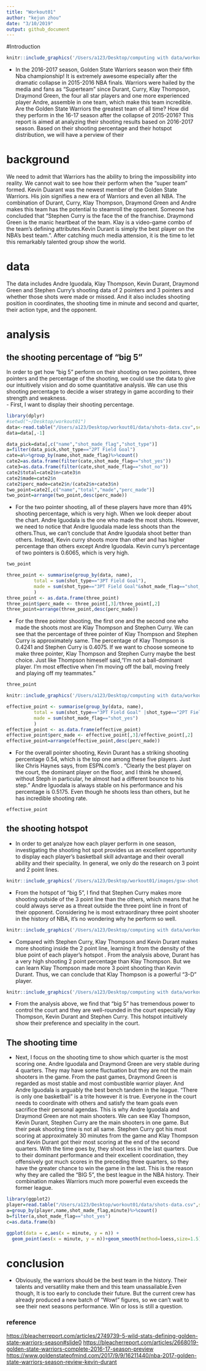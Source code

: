 ```yaml
---
title: "Workout01"
author: "kejun zhou"
date: "3/10/2019"
output: github_document
---
```




#Introduction
```r
knitr::include_graphics('/Users/a123/Desktop/computing with data/workout1/death_five.jpeg')
```

 - In the 2016-2017 season, Golden State Warriors season won their fifth Nba championship! It is extremely awesome especially after the dramatic collapse in 2015-2016 NBA finals. Warriors were hailed by the media and fans as "Superteam" since Durant, Curry, Klay Thompson, Draymond Green, the four all star players and one more experienced player Andre, assemble in one team, which make this team incredible. Are the Golden State Warriors the greatest team of all time? How did they perform in the 16-17 season after the collapse of 2015-2016? This report is aimed at analyzing their shooting results based on 2016-2017 season. Based on their shooting percentage and their hotspot distribution, we will have a perview of their 

# background 
We need to admit that Warriors has the ability to bring the impossibility into reality. We cannot wait to see how their perform when the “super team” formed. Kevin Duarant was the newest member of the Golden State Warriors. His join signifies a new era of Warriors and even all NBA. The combination of Durant, Curry, Klay Thompson, Draymond Green and Andre makes this team has the potential to steamroll the opponent. Someone has concluded that "Stephen Curry is the face the of the franchise. Draymond Green is the manic heartbeat of the team. Klay is a video-game combo of the team’s defining attributes.Kevin Durant is simply the best player on the NBA’s best team.". After catching much media attension, it is the time to let this remarkably talented group show the world.

# data
The data includes Andre Iguodala, Klay Thompson, Kevin Durant, Draymond Green and Stephen Curry's shooting data of 2 pointers and 3 pointers and whether those shots were made or missed. And it also includes shooting position in coordinates, the shooting time in minute and second and quarter, their action type, and the opponent.  


# analysis 

## the shooting percentage of "big 5"
In order to get how “big 5” perform on their shooting on two pointers, three pointers and the percentage of the shooting, we could use the data to give our intuitively vision and do some quantitative analysis. We can use this shooting percentage to decide a wiser strategy in game according to their strength and weakness.  
 - First, I want to display their shooting percentage.  
```r
library(dplyr)
#setwd("~/Desktop/workout01")
data<-read.table("/Users/a123/Desktop/workout01/data/shots-data.csv",sep=",",header=TRUE)
data=data[,-1]

data_pick=data[,c("name","shot_made_flag","shot_type")]
a=filter(data_pick,shot_type=="2PT Field Goal")
cate=a%>%group_by(name,shot_made_flag)%>%count()
cate2=as.data.frame(filter(cate,shot_made_flag=="shot_yes"))
cate3=as.data.frame(filter(cate,shot_made_flag=="shot_no"))
cate2$total=cate2$n+cate3$n
cate2$made=cate2$n
cate2$perc_made=cate2$n/(cate2$n+cate3$n)
two_point=cate2[,c("name","total","made","perc_made")]
two_point=arrange(two_point,desc(perc_made))
```

 - For the two pointer shooting, all of these players have more than 49% shooting percentage, which is very high. When we look deeper about the chart. Andre Iguodala is the one who made the most shots. However, we need to notice that Andre Iguodala made less shoots than the others.Thus, we can’t conclude that Andre Iguodala shoot better than others. Instead, Kevin curry shoots more than other and has higher percentage than others except Andre Iguodala. Kevin curry’s percentage of two pointers is 0.6065, which is very high.  

```r
two_point
```

```r
three_point <- summarise(group_by(data, name),
          total = sum(shot_type=="3PT Field Goal"),
          made = sum(shot_type=="3PT Field Goal"&shot_made_flag=="shot_yes")
          )
three_point <- as.data.frame(three_point)
three_point$perc_made <- three_point[,3]/three_point[,2]
three_point=arrange(three_point,desc(perc_made))

```


 - For the three pointer shooting, the first one and the second one who made the shoots most are Klay Thompson and Stephen Curry. We can see that the percentage of three pointer of Klay Thompson and Stephen Curry is approximately same. The percentage of  Klay Thompson is 0.4241 and Stephen Curry is 0.4075. If we want to choose someone to make three pointer, Klay Thompson and Stephen Curry maybe the best choice. Just like Thompson himeself said,"I’m not a ball-dominant player. I’m most effective when I’m moving off the ball, moving freely and playing off my teammates."

```r
three_point
```

```r
knitr::include_graphics('/Users/a123/Desktop/computing with data/workout1/Stephen-Curry.jpg')
```

```r
effective_point <- summarise(group_by(data, name),
          total = sum(shot_type=="3PT Field Goal" |shot_type=="2PT Field Goal"),
          made = sum(shot_made_flag=="shot_yes")
          )
effective_point <- as.data.frame(effective_point)
effective_point$perc_made <- effective_point[,3]/effective_point[,2]
effective_point=arrange(effective_point,desc(perc_made))

```


 - For the overall pointer shooting, Kevin Durant has a striking shooting percentage 0.54, which is the top one among these five players. Just like Chris Haynes says, from ESPN.com's . "Clearly the best player on the court, the dominant player on the floor, and I think he showed, without Steph in particular, he almost had a different bounce to his step." Andre Iguodala is always stable on his performance and his percentage is 0.5175. Even though he shoots less than others, but he has incredible shooting rate.   
 
```r
effective_point
```

## the shooting hotspot


 - In order to get analyze how each player perform in one season, investigating the shooting hot spot provides us an excellent opportunity to display each player’s basketball skill advantage and their overall ability and their speciality. In general, we only do the research on 3 point and 2 point lines.  
```r
knitr::include_graphics('/Users/a123/Desktop/workout01/images/gsw-shot-charts.png')
```
 
 - From the hotspot of “big 5”, I find that Stephen Curry makes more shooting outside of the 3 point line than the others, which means that he could always serve as a threat outside the three point line in front of their opponent. Considering he is most extraordinary three point shooter in the history of NBA, it’s no wondering why he perform so well.  
```r
knitr::include_graphics('/Users/a123/Desktop/computing with data/workout1/Klay_Thompson.jpg')
```

  
 - Compared with Stephen Curry, Klay Thompson and Kevin Durant  makes more shooting inside the 2 point line, learning it from the density of the blue point of each player’s hotspot . From the analysis above, Durant has a very high shooting 2 point percentage than Klay Thompson. But we can learn Klay Thompson made more 3 point shooting than Kevin Durant. Thus, we can conclude that Klay Thompson is a powerful “3-D” player.
```r
knitr::include_graphics('/Users/a123/Desktop/computing with data/workout1/Kevin_Durant.jpg')
```

 - From the analysis above, we find that “big 5” has tremendous power to control the court and they are well-rounded in the court especially Klay Thompson, Kevin Durant and Stephen Curry. This hotspot intuitively show their preference and speciality in the court. 

## The shooting time

 - Next, I focus on the shooting time to show which quarter is the most scoring one. Andre Iguodala and Draymond Green are very stable during 4 quarters. They may have some fluctuation but they are not the main shooters in the game. From the past games, Draymond Green is regarded as most stable and most combustible warrior player.  And Andre Iguodala is arguably the best bench tandem in the league. "There is only one basketball" is a trite however it is true. Everyone in the court needs to coordinate with others and satisfy the team goals even sacrifice their personal agendas. This is why Andre Iguodala and Draymond Green are not main shooters. We can see Klay Thompson, Kevin Durant, Stephen Curry are the main shooters in one game. But their peak shooting time is not all same. Stephen Curry got his most scoring at approximately 30 minutes from the game and Klay Thompson and Kevin Durant got their most scoring at the end of the second quarters. With the time goes by, they shoot less in the last quarters. Due to their dominant performance and their excellent coordination, they offensively got much scores in the preceding three quarters, so they have the greater chance to win the game in the last.  This is the reason why they are called the “BIG 5”, the best league in the NBA history. Their combination makes Warriors much more powerful even exceeds the former league.
 
```r
library(ggplot2)
player=read.table("/Users/a123/Desktop/workout01/data/shots-data.csv",sep=",",header = TRUE)
a=group_by(player,name,shot_made_flag,minute)%>%count()
b=filter(a,shot_made_flag=="shot_yes")
c=as.data.frame(b)

```

```r
ggplot(data = c,aes(x = minute, y = n)) +
  geom_point(aes(x = minute, y = n))+geom_smooth(method=loess,size=1.5)+facet_wrap(~name)

```


# conclusion
 - Obviously, the warriors should be the best team in the history. Their talents and versatility make them and this team unassailable.Even though, It is too early to conclude their future. But the current crew has already produced a new batch of "Wow!" figures, so we can’t wait to see their next seasons performance. Win or loss is still a question.


### reference
<https://bleacherreport.com/articles/2749739-5-wild-stats-defining-golden-state-warriors-season#slide0>
<https://bleacherreport.com/articles/2668019-golden-state-warriors-complete-2016-17-season-preview>
<https://www.goldenstateofmind.com/2017/9/9/16211440/nba-2017-golden-state-warriors-season-review-kevin-durant>


